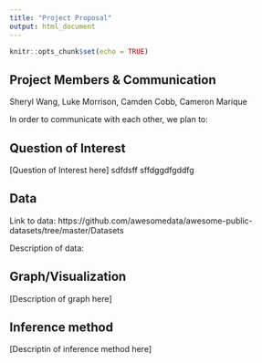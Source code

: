 ---
title: "Project Proposal"
output: html_document
---

```{r setup, include=FALSE}
knitr::opts_chunk$set(echo = TRUE)
```

## Project Members & Communication
Sheryl Wang, Luke Morrison, Camden Cobb, Cameron Marique

In order to communicate with each other, we plan to: 

## Question of Interest
[Question of Interest here] sdfdsff sffdggdfgddfg

## Data
Link to data: https://github.com/awesomedata/awesome-public-datasets/tree/master/Datasets

Description of data:

## Graph/Visualization
[Description of graph here]

## Inference method
[Descriptin of inference method here]
